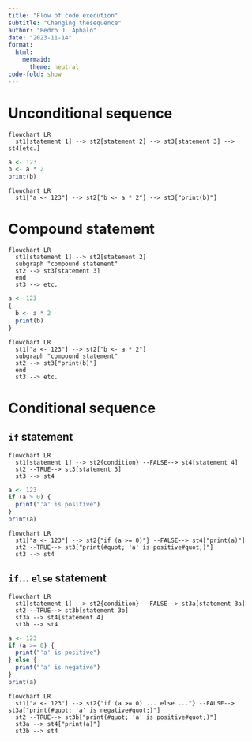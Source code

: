 ```yaml
---
title: "Flow of code execution"
subtitle: "Changing thesequence"
author: "Pedro J. Aphalo"
date: "2023-11-14"
format:
  html:
    mermaid:
      theme: neutral
code-fold: show
---
```


# Unconditional sequence

```mermaid
flowchart LR
  st1[statement 1] --> st2[statement 2] --> st3[statement 3] --> st4[etc.]

```

```r
a <- 123
b <- a * 2
print(b)
```

```mermaid
flowchart LR
  st1["a <- 123"] --> st2["b <- a * 2"] --> st3["print(b)"]
```

# Compound statement

```mermaid
flowchart LR
  st1[statement 1] --> st2[statement 2]
  subgraph "compound statement" 
  st2 --> st3[statement 3] 
  end 
  st3 --> etc.  
```


```r
a <- 123
{
  b <- a * 2
  print(b)
}
```

```mermaid
flowchart LR
  st1["a <- 123"] --> st2["b <- a * 2"]
  subgraph "compound statement" 
  st2 --> st3["print(b)"] 
  end 
  st3 --> etc.  
```

# Conditional sequence
## `if` statement

```mermaid
flowchart LR
  st1[statement 1] --> st2{condition} --FALSE--> st4[statement 4]
  st2 --TRUE--> st3[statement 3]
  st3 --> st4
```

```r
a <- 123
if (a > 0) {
  print("'a' is positive")
}
print(a)
```


```mermaid
flowchart LR
  st1["a <- 123"] --> st2{"if (a >= 0)"} --FALSE--> st4["print(a)"]
  st2 --TRUE--> st3["print(#quot; 'a' is positive#quot;)"]
  st3 --> st4
```

## `if`... `else` statement

```mermaid
flowchart LR
  st1[statement 1] --> st2{condition} --FALSE--> st3a[statement 3a]
  st2 --TRUE--> st3b[statement 3b]
  st3a --> st4[statement 4]
  st3b --> st4
```

```r
a <- 123
if (a >= 0) {
  print("'a' is positive")
} else {
  print("'a' is negative")
}
print(a)
```

```mermaid
flowchart LR
  st1["a <- 123"] --> st2{"if (a >= 0) ... else ..."} --FALSE--> st3a["print(#quot; 'a' is negative#quot;)"]
  st2 --TRUE--> st3b["print(#quot; 'a' is positive#quot;)"]
  st3a --> st4["print(a)"]
  st3b --> st4
```

